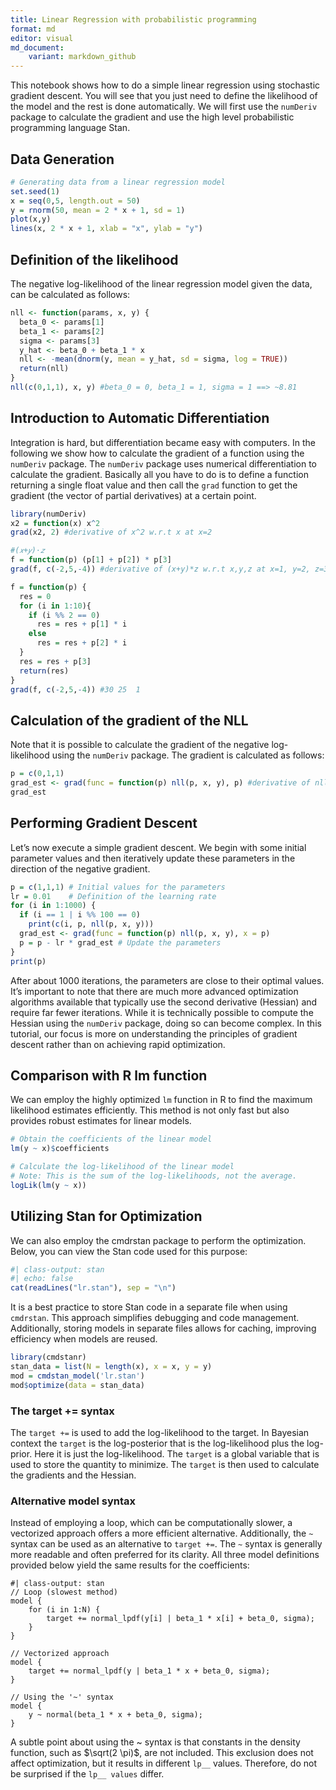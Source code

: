 ```yaml
---
title: Linear Regression with probabilistic programming
format: md
editor: visual
md_document:
    variant: markdown_github
---
```


This notebook shows how to do a simple linear regression using stochastic gradient descent. You will see that you just need to define the likelihood of the model and the rest is done automatically. We will first use the `numDeriv` package to calculate the gradient and use the high level probabilistic programming language Stan. 

## Data Generation
```r
# Generating data from a linear regression model
set.seed(1)
x = seq(0,5, length.out = 50)
y = rnorm(50, mean = 2 * x + 1, sd = 1)
plot(x,y)
lines(x, 2 * x + 1, xlab = "x", ylab = "y")
```

## Definition of the likelihood

The negative log-likelihood of the linear regression model given the data, can be calculated as follows:
```r
nll <- function(params, x, y) {
  beta_0 <- params[1]
  beta_1 <- params[2]
  sigma <- params[3]
  y_hat <- beta_0 + beta_1 * x 
  nll <- -mean(dnorm(y, mean = y_hat, sd = sigma, log = TRUE))
  return(nll)
}
nll(c(0,1,1), x, y) #beta_0 = 0, beta_1 = 1, sigma = 1 ==> ~8.81
```

## Introduction to Automatic Differentiation
Integration is hard, but differentiation became easy with computers. In the following we show how to calculate the gradient of a function using the `numDeriv` package. The `numDeriv` package uses numerical differentiation to calculate the gradient. Basically all you have to do is to define a function returning a single float value and then call the `grad` function to get the gradient (the vector of partial derivatives) at a certain point.

```r
library(numDeriv)
x2 = function(x) x^2
grad(x2, 2) #derivative of x^2 w.r.t x at x=2

#(𝑥+𝑦)⋅𝑧
f = function(p) (p[1] + p[2]) * p[3]
grad(f, c(-2,5,-4)) #derivative of (x+y)*z w.r.t x,y,z at x=1, y=2, z=3

f = function(p) {
  res = 0
  for (i in 1:10){
    if (i %% 2 == 0)
      res = res + p[1] * i
    else
      res = res + p[2] * i
  }
  res = res + p[3]
  return(res)
}
grad(f, c(-2,5,-4)) #30 25  1

```

## Calculation of the gradient of the NLL
Note that it is possible to calculate the gradient of the negative log-likelihood using the `numDeriv` package. The gradient is calculated as follows:

```r
p = c(0,1,1)
grad_est <- grad(func = function(p) nll(p, x, y), p) #derivative of nll w.r.t p
grad_est
```

## Performing Gradient Descent
Let's now execute a simple gradient descent. We begin with some initial parameter values and then iteratively update these parameters in the direction of the negative gradient. 

```r
p = c(1,1,1) # Initial values for the parameters
lr = 0.01    # Definition of the learning rate
for (i in 1:1000) {
  if (i == 1 | i %% 100 == 0)
    print(c(i, p, nll(p, x, y)))
  grad_est <- grad(func = function(p) nll(p, x, y), x = p)
  p = p - lr * grad_est # Update the parameters
}
print(p)
```

After about 1000 iterations, the parameters are close to their optimal values. It's important to note that there are much more advanced optimization algorithms available that typically use the second derivative (Hessian) and require far fewer iterations. While it is technically possible to compute the Hessian using the `numDeriv` package, doing so can become complex. In this tutorial, our focus is more on understanding the principles of gradient descent rather than on achieving rapid optimization.

## Comparison with R lm function
We can employ the highly optimized `lm` function in R to find the maximum likelihood estimates efficiently. This method is not only fast but also provides robust estimates for linear models.

```r
# Obtain the coefficients of the linear model
lm(y ~ x)$coefficients

# Calculate the log-likelihood of the linear model
# Note: This is the sum of the log-likelihoods, not the average.
logLik(lm(y ~ x)) 
```

## Utilizing Stan for Optimization
We can also employ the cmdrstan package to perform the optimization. Below, you can view the Stan code used for this purpose:

```r
#| class-output: stan
#| echo: false
cat(readLines("lr.stan"), sep = "\n")
```

It is a best practice to store Stan code in a separate file when using `cmdrstan`. This approach simplifies debugging and code management. Additionally, storing models in separate files allows for caching, improving efficiency when models are reused.

```r
library(cmdstanr)
stan_data = list(N = length(x), x = x, y = y)
mod = cmdstan_model('lr.stan')
mod$optimize(data = stan_data)
```

### The target += syntax
The `target +=` is used to add the log-likelihood to the target. In Bayesian context the `target` is the log-posterior that is the log-likelihood plus the log-prior. Here it is just the log-likelihood. The `target` is a global variable that is used to store the quantity to minimize. The `target` is then used to calculate the gradients and the Hessian. 

### Alternative model syntax
Instead of employing a loop, which can be computationally slower, a vectorized approach offers a more efficient alternative. Additionally, the `~` syntax can be used as an alternative to `target +=`. The `~` syntax is generally more readable and often preferred for its clarity. All three model definitions provided below yield the same results for the coefficients:

```{eval=FALSE}
#| class-output: stan
// Loop (slowest method)
model {
    for (i in 1:N) {
        target += normal_lpdf(y[i] | beta_1 * x[i] + beta_0, sigma);
    }
}

// Vectorized approach
model {
    target += normal_lpdf(y | beta_1 * x + beta_0, sigma);
}

// Using the '~' syntax
model {
    y ~ normal(beta_1 * x + beta_0, sigma);
}

```

A subtle point about using the ~ syntax is that constants in the density function, such as $\sqrt(2 \pi)$, are not included. This exclusion does not affect optimization, but it results in different `lp__` values. Therefore, do not be surprised if the `lp__ values` differ.




